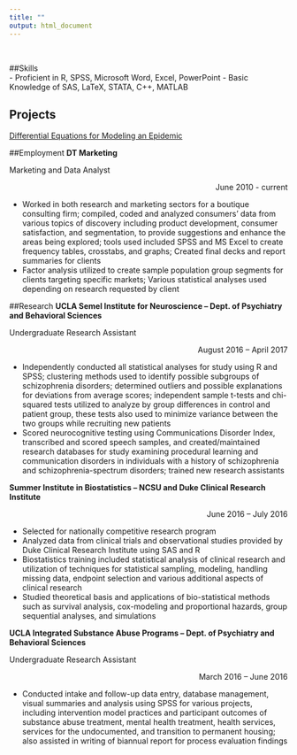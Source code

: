 ```yaml
---
title: ""
output: html_document
---
```

<br>

##Skills	
-	Proficient in R, SPSS, Microsoft Word, Excel, PowerPoint
-	Basic Knowledge of SAS, LaTeX, STATA, C++, MATLAB

## Projects
<a href="Epidemic.pdf">Differential Equations for Modeling an Epidemic</a>


##Employment
__DT Marketing__

Marketing and Data Analyst <p style='text-align: right;'>June 2010 - current</p> 

-	Worked in both research and marketing sectors for a boutique consulting firm; compiled, coded and analyzed consumers’ data from various topics of discovery including product development, consumer satisfaction, and segmentation, to provide suggestions and enhance the areas being explored; tools used included SPSS and MS Excel to create frequency tables, crosstabs, and graphs; Created final decks and report summaries for clients
-	Factor analysis utilized to create sample population group segments for clients targeting specific markets; Various statistical analyses used depending on research requested by client
 
##Research
__UCLA Semel Institute for Neuroscience – Dept. of Psychiatry and Behavioral Sciences__

Undergraduate Research Assistant <p style='text-align: right;'>August 2016 – April 2017</p>

-	Independently conducted all statistical analyses for study using R and SPSS; clustering methods used to identify possible subgroups of schizophrenia disorders; determined outliers and possible explanations for deviations from average scores; independent sample t-tests and chi-squared tests utilized to analyze by group differences in control and patient group, these tests also used to minimize variance between the two groups while recruiting new patients
-	Scored neurocognitive testing using Communications Disorder Index, transcribed and scored speech samples, and created/maintained research databases for study examining procedural learning and communication disorders in individuals with a history of schizophrenia and schizophrenia-spectrum disorders; trained new research assistants


__Summer Institute in Biostatistics – NCSU and Duke Clinical Research Institute__  <p style='text-align: right;'>June 2016 – July 2016</p>


-	Selected for nationally competitive research program
-	Analyzed data from clinical trials and observational studies provided by Duke Clinical Research Institute using SAS and R
-	Biostatistics training included statistical analysis of clinical research and utilization of techniques for statistical sampling, modeling, handling missing data, endpoint selection and various additional aspects of clinical research
-	Studied theoretical basis and applications of bio-statistical methods such as survival analysis, cox-modeling and proportional hazards, group sequential analyses, and simulations


__UCLA Integrated Substance Abuse Programs – Dept. of Psychiatry and Behavioral Sciences__

Undergraduate Research Assistant <p style='text-align: right;'>March 2016 – June 2016</p>

-	Conducted intake and follow-up data entry, database management, visual summaries and analysis using SPSS for various projects, including intervention model practices and participant outcomes of substance abuse treatment, mental health treatment, health services, services for the undocumented, and transition to permanent housing; also assisted in writing of biannual report for process evaluation findings

